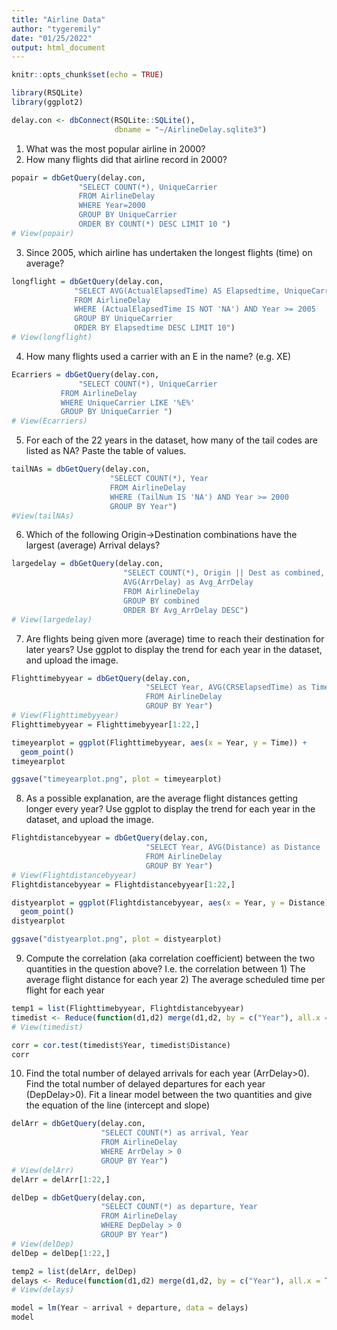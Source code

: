 ```yaml
---
title: "Airline Data"
author: "tygeremily"
date: "01/25/2022"
output: html_document
---
```


```r
knitr::opts_chunk$set(echo = TRUE)
```


```r
library(RSQLite)
library(ggplot2)

delay.con <- dbConnect(RSQLite::SQLite(),
                       dbname = "~/AirlineDelay.sqlite3")
```

1. What was the most popular airline in 2000?
2. How many flights did that airline record in 2000?
```r
popair = dbGetQuery(delay.con,            
               "SELECT COUNT(*), UniqueCarrier 
               FROM AirlineDelay 
               WHERE Year=2000 
               GROUP BY UniqueCarrier 
               ORDER BY COUNT(*) DESC LIMIT 10 ")
# View(popair)
```

3. Since 2005, which airline has undertaken the longest flights (time) on average?
```r
longflight = dbGetQuery(delay.con, 
              "SELECT AVG(ActualElapsedTime) AS Elapsedtime, UniqueCarrier           
              FROM AirlineDelay           
              WHERE (ActualElapsedTime IS NOT 'NA') AND Year >= 2005           
              GROUP BY UniqueCarrier            
              ORDER BY Elapsedtime DESC LIMIT 10")
# View(longflight)
```

4. How many flights used a carrier with an E in the name? (e.g. XE)
```r
Ecarriers = dbGetQuery(delay.con,            
               "SELECT COUNT(*), UniqueCarrier            
           FROM AirlineDelay            
           WHERE UniqueCarrier LIKE '%E%'            
           GROUP BY UniqueCarrier ")
# View(Ecarriers)
```

5. For each of the 22 years in the dataset, how many of the tail codes are listed as NA? 
Paste the table of values.
```r
tailNAs = dbGetQuery(delay.con, 
                      "SELECT COUNT(*), Year            
                      FROM AirlineDelay            
                      WHERE (TailNum IS 'NA') AND Year >= 2000
                      GROUP BY Year")
#View(tailNAs)
```

6. Which of the following Origin->Destination combinations have the largest (average) Arrival delays?
```r
largedelay = dbGetQuery(delay.con,            
                         "SELECT COUNT(*), Origin || Dest as combined, 
                         AVG(ArrDelay) as Avg_ArrDelay           
                         FROM AirlineDelay            
                         GROUP BY combined          
                         ORDER BY Avg_ArrDelay DESC")
# View(largedelay)
```

7. Are flights being given more (average) time to reach their destination for later years? Use ggplot to display the trend for each year in the dataset, and upload the image.
```r
Flighttimebyyear = dbGetQuery(delay.con,            
                              "SELECT Year, AVG(CRSElapsedTime) as Time         
                              FROM AirlineDelay            
                              GROUP BY Year")
# View(Flighttimebyyear)
Flighttimebyyear = Flighttimebyyear[1:22,]

timeyearplot = ggplot(Flighttimebyyear, aes(x = Year, y = Time)) +
  geom_point() 
timeyearplot

ggsave("timeyearplot.png", plot = timeyearplot)
```

8. As a possible explanation, are the average flight distances getting longer every year? Use ggplot to display the trend for each year in the dataset, and upload the image.
```r
Flightdistancebyyear = dbGetQuery(delay.con,            
                              "SELECT Year, AVG(Distance) as Distance          
                              FROM AirlineDelay            
                              GROUP BY Year")
# View(Flightdistancebyyear)
Flightdistancebyyear = Flightdistancebyyear[1:22,]

distyearplot = ggplot(Flightdistancebyyear, aes(x = Year, y = Distance)) +
  geom_point() 
distyearplot

ggsave("distyearplot.png", plot = distyearplot)
```

9. Compute the correlation (aka correlation coefficient) between the two quantities in the question above? I.e. the correlation between 1) The average flight distance for each year 2) The average scheduled time per flight for each year
```r
temp1 = list(Flighttimebyyear, Flightdistancebyyear)
timedist <- Reduce(function(d1,d2) merge(d1,d2, by = c("Year"), all.x = TRUE), temp1)
# View(timedist)

corr = cor.test(timedist$Year, timedist$Distance)
corr
```

10. Find the total number of delayed arrivals for each year (ArrDelay>0). Find the total number of delayed departures for each year (DepDelay>0). Fit a linear model between the two quantities and give the equation of the line (intercept and slope)
```r
delArr = dbGetQuery(delay.con,            
                    "SELECT COUNT(*) as arrival, Year           
                    FROM AirlineDelay
                    WHERE ArrDelay > 0
                    GROUP BY Year")
# View(delArr)
delArr = delArr[1:22,]

delDep = dbGetQuery(delay.con,            
                    "SELECT COUNT(*) as departure, Year           
                    FROM AirlineDelay 
                    WHERE DepDelay > 0 
                    GROUP BY Year")
# View(delDep)
delDep = delDep[1:22,]

temp2 = list(delArr, delDep)
delays <- Reduce(function(d1,d2) merge(d1,d2, by = c("Year"), all.x = TRUE), temp2)
# View(delays)

model = lm(Year ~ arrival + departure, data = delays)
model
```
